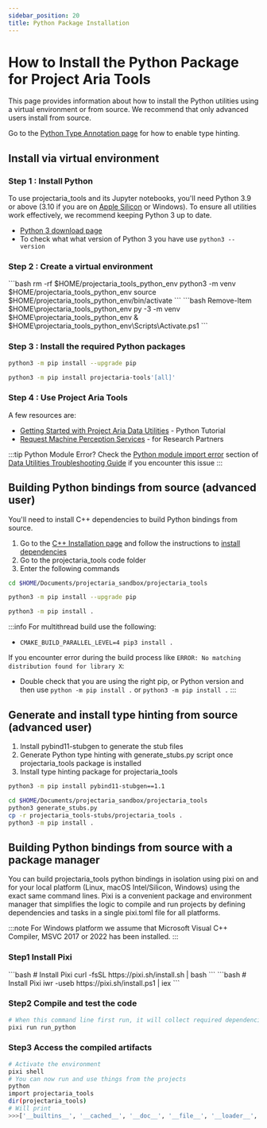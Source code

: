 ```yaml
---
sidebar_position: 20
title: Python Package Installation
---
```


# How to Install the Python Package for Project Aria Tools

This page provides information about how to install the Python utilities using a virtual environment or from source. We recommend that only advanced users install from source.

Go to the [Python Type Annotation page](/docs/data_utilities/installation/type_hinting) for how to enable type hinting.

## Install via virtual environment
### Step 1 : Install Python

To use projectaria_tools and its Jupyter notebooks, you'll need Python 3.9 or above (3.10 if you are on [Apple Silicon](https://support.apple.com/en-us/116943) or Windows). To ensure all utilities work effectively, we recommend keeping Python 3 up to date.
* [Python 3 download page](https://www.python.org/downloads/)
* To check what what version of Python 3 you have use `python3 --version`

### Step 2 : Create a virtual environment

<Tabs groupId="operating-systems">
<TabItem value="unix" label="Linux & macOS">
```bash
rm -rf $HOME/projectaria_tools_python_env
python3 -m venv $HOME/projectaria_tools_python_env
source $HOME/projectaria_tools_python_env/bin/activate
```
</TabItem>
<TabItem value="windows" label="Windows">
```bash
Remove-Item $HOME\projectaria_tools_python_env
py -3 -m venv $HOME\projectaria_tools_python_env
& $HOME\projectaria_tools_python_env\Scripts\Activate.ps1
```
</TabItem>
</Tabs>

###  Step 3 : Install the required Python packages

```bash
python3 -m pip install --upgrade pip

python3 -m pip install projectaria-tools'[all]'
```
### Step 4 : Use Project Aria Tools
A few resources are:
* [Getting Started with Project Aria Data Utilities](../getting_started.mdx) - Python Tutorial
* [Request Machine Perception Services](/ARK/mps/request_mps/mps_cli_getting_started.mdx) - for Research Partners


:::tip Python Module Error?
Check the [Python module import error](/docs/data_utilities/installation/troubleshooting#python-module-import-error) section of [Data Utilities Troubleshooting Guide](/docs/data_utilities/installation/troubleshooting) if you encounter this issue
:::

## Building Python bindings from source (advanced user)
You'll need to install C++ dependencies to build Python bindings from source.

1. Go to the [C++ Installation page](/docs/data_utilities/installation/installation_cpp) and follow the instructions to [install dependencies](/docs/data_utilities/installation/installation_cpp)
2. Go to the projectaria_tools code folder
3. Enter the following commands
```bash
cd $HOME/Documents/projectaria_sandbox/projectaria_tools

python3 -m pip install --upgrade pip

python3 -m pip install .
```

:::info
For multithread build use the following:
- `CMAKE_BUILD_PARALLEL_LEVEL=4 pip3 install .`

If you encounter error during the build process like `ERROR: No matching distribution found for library X`:
- Double check that you are using the right pip, or Python version and then use `python -m pip install .` or `python3 -m pip install .`
:::

## Generate and install type hinting from source (advanced user)
1. Install pybind11-stubgen to generate the stub files
2. Generate Python type hinting with generate_stubs.py script once projectaria_tools package is installed
3. Install type hinting package for projectaria_tools
```bash
python3 -m pip install pybind11-stubgen==1.1

cd $HOME/Documents/projectaria_sandbox/projectaria_tools
python3 generate_stubs.py
cp -r projectaria_tools-stubs/projectaria_tools .
python3 -m pip install .
```

## Building Python bindings from source with a package manager

You can build projectaria_tools python bindings in isolation using pixi on and for your local platform (Linux, macOS Intel/Silicon, Windows) using the exact same command lines.
Pixi is a convenient package and environment manager that simplifies the logic to compile and run projects by defining dependencies and tasks in a single pixi.toml file for all platforms.

:::note
For Windows platform we assume that Microsoft Visual C++ Compiler, MSVC 2017 or 2022 has been installed.
:::

### Step1 Install Pixi

<Tabs groupId="operating-systems">
<TabItem value="unix" label="Linux & macOS">
```bash
# Install Pixi
curl -fsSL https://pixi.sh/install.sh | bash
```
</TabItem>
<TabItem value="windows" label="Windows">
```bash
# Install Pixi
iwr -useb https://pixi.sh/install.ps1 | iex
```
</TabItem>
</Tabs>

### Step2 Compile and test the code

```bash
# When this command line first run, it will collect required dependencies, and then trigger the build and unit test
pixi run run_python
```

### Step3 Access the compiled artifacts

```bash
# Activate the environment
pixi shell
# You can now run and use things from the projects
python
import projectaria_tools
dir(projectaria_tools)
# Will print
>>>['__builtins__', '__cached__', '__doc__', '__file__', '__loader__', '__name__', '__package__', '__path__', '__spec__', 'core']
```
